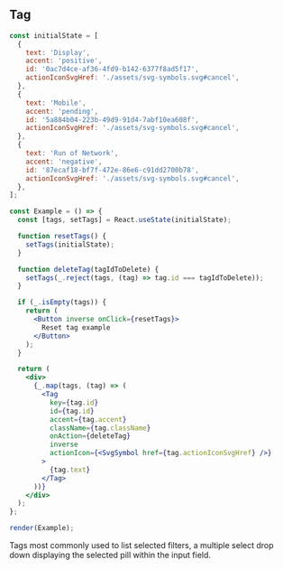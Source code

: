 
## Tag

```jsx live=true
const initialState = [
  {
    text: 'Display',
    accent: 'positive',
    id: '0ac7d4ce-af36-4fd9-b142-6377f8ad5f17',
    actionIconSvgHref: './assets/svg-symbols.svg#cancel',
  },
  {
    text: 'Mobile',
    accent: 'pending',
    id: '5a884b04-223b-49d9-91d4-7abf10ea608f',
    actionIconSvgHref: './assets/svg-symbols.svg#cancel',
  },
  {
    text: 'Run of Network',
    accent: 'negative',
    id: '87ecaf18-bf7f-472e-86e6-c91dd2700b78',
    actionIconSvgHref: './assets/svg-symbols.svg#cancel',
  },
];

const Example = () => {
  const [tags, setTags] = React.useState(initialState);

  function resetTags() {
    setTags(initialState);
  }

  function deleteTag(tagIdToDelete) {
    setTags(_.reject(tags, (tag) => tag.id === tagIdToDelete));
  }

  if (_.isEmpty(tags)) {
    return (
      <Button inverse onClick={resetTags}>
        Reset tag example
      </Button>
    );
  }

  return (
    <div>
      {_.map(tags, (tag) => (
        <Tag
          key={tag.id}
          id={tag.id}
          accent={tag.accent}
          className={tag.className}
          onAction={deleteTag}
          inverse
          actionIcon={<SvgSymbol href={tag.actionIconSvgHref} />}
        >
          {tag.text}
        </Tag>
      ))}
    </div>
  );
};

render(Example);
```

<DesignNotes>
  Tags most commonly used to list selected filters, a multiple select drop down displaying the selected pill within the
  input field.
</DesignNotes>
<Props componentName="Tag" />
